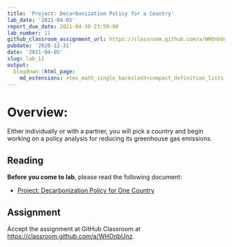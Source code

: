 ```yaml
---
title: 'Project: Decarbonization Policy for a Country'
lab_date: '2021-04-05'
report_due_date: 2021-04-30 23:59:00
lab_number: 11
github_classroom_assignment_url: https://classroom.github.com/a/WHOnbUnz
pubdate: '2020-12-31'
date: '2021-04-05'
slug: lab_11
output:
  blogdown::html_page:
    md_extensions: +tex_math_single_backslash+compact_definition_lists
---
```

# Overview:

Either individually or with a partner, you will pick a country and begin working on a policy analysis for reducing its greenhouse gas emissions.

## Reading

**Before you come to lab**, please read the following document:

* [Project: Decarbonization Policy for One Country](/lab_docs/lab_11_instructions){target="_blank"}

## Assignment
Accept the assignment at GitHub Classroom at <https://classroom.github.com/a/WHOnbUnz>.

